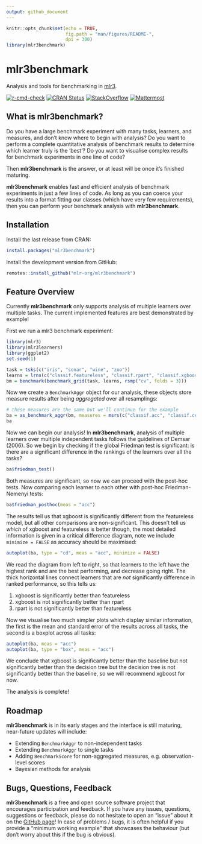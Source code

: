 ```yaml
---
output: github_document
---
```


```r
knitr::opts_chunk$set(echo = TRUE,
                      fig.path = "man/figures/README-",
                      dpi = 300)
library(mlr3benchmark)
```

# mlr3benchmark

Analysis and tools for benchmarking in [mlr3](https://github.com/mlr-org/mlr3).

<!-- badges: start -->
[![r-cmd-check](https://github.com/mlr-org/mlr3benchmark/actions/workflows/r-cmd-check.yml/badge.svg)](https://github.com/mlr-org/mlr3benchmark/actions/workflows/r-cmd-check.yml)
[![CRAN Status](https://www.r-pkg.org/badges/version-ago/mlr3benchmark)](https://cran.r-project.org/package=mlr3benchmark)
[![StackOverflow](https://img.shields.io/badge/stackoverflow-mlr3-orange.svg)](https://stackoverflow.com/questions/tagged/mlr3)
[![Mattermost](https://img.shields.io/badge/chat-mattermost-orange.svg)](https://lmmisld-lmu-stats-slds.srv.mwn.de/mlr_invite/)
<!-- badges: end -->

## What is mlr3benchmark?

Do you have a large benchmark experiment with many tasks, learners, and measures, and don't know where to begin with analysis?
Do you want to perform a complete quantitative analysis of benchmark results to determine which learner truly is the 'best'?
Do you want to visualise complex results for benchmark experiments in one line of code?

Then **mlr3benchmark** is the answer, or at least will be once it's finished maturing.

**mlr3benchmark** enables fast and efficient analysis of benchmark experiments in just a few lines of code. As long as you can coerce your results into a format fitting our classes (which have very few requirements), then you can perform your benchmark analysis with **mlr3benchmark**.

## Installation

Install the last release from CRAN:
```r
install.packages("mlr3benchmark")
```

Install the development version from GitHub:
```r
remotes::install_github("mlr-org/mlr3benchmark")
```

## Feature Overview

Currently **mlr3benchmark** only supports analysis of multiple learners over multiple tasks. The current implemented features are best demonstrated by example!

First we run a mlr3 benchmark experiment:

```r
library(mlr3)
library(mlr3learners)
library(ggplot2)
set.seed(1)

task = tsks(c("iris", "sonar", "wine", "zoo"))
learns = lrns(c("classif.featureless", "classif.rpart", "classif.xgboost"))
bm = benchmark(benchmark_grid(task, learns, rsmp("cv", folds = 3)))
```

Now we create a `BenchmarkAggr` object for our analysis, these objects store measure results after being *aggregated* over all resamplings:

```r
# these measures are the same but we'll continue for the example
ba = as_benchmark_aggr(bm, measures = msrs(c("classif.acc", "classif.ce")))
ba
```

Now we can begin our analysis! In **mlr3benchmark**, analysis of multiple learners over multiple independent tasks follows the guidelines of Demsar (2006). So we begin by checking if the global Friedman test is significant: is there are a significant difference in the rankings of the learners over all the tasks?

```r
ba$friedman_test()
```

Both measures are significant, so now we can proceed with the post-hoc tests. Now comparing each learner to each other with post-hoc Friedman-Nemenyi tests:

```r
ba$friedman_posthoc(meas = "acc")
```

The results tell us that xgboost is significantly different from the featureless model, but all other comparisons are non-significant. This doesn't tell us *which* of xgboost and featureless is better though, the most detailed information is given in a critical difference diagram, note we include
`minimize = FALSE` as accuracy should be maximised:

```r
autoplot(ba, type = "cd", meas = "acc", minimize = FALSE)
```

We read the diagram from left to right, so that learners to the left have the highest rank
and are the best performing, and decrease going right. The thick horizontal lines connect learners
that are *not* significantly difference in ranked performance, so this tells us:

1. xgboost is significantly better than featureless
1. xgboost is not significantly better than rpart
1. rpart is not significantly better than featureless

Now we visualise two much simpler plots which display similar information, the first is the mean and standard error of the results across all tasks, the second is a boxplot across all tasks:

```r
autoplot(ba, meas = "acc")
autoplot(ba, type = "box", meas = "acc")
```

We conclude that xgboost is significantly better than the baseline but not significantly better
than the decision tree but the decision tree is not significantly better than the baseline, so
we will recommend xgboost for now.

The analysis is complete!

## Roadmap

**mlr3benchmark** is in its early stages and the interface is still maturing, near-future updates will include:

* Extending `BenchmarkAggr` to non-independent tasks
* Extending `BenchmarkAggr` to single tasks
* Adding `BenchmarkScore` for non-aggregated measures, e.g. observation-level scores
* Bayesian methods for analysis

## Bugs, Questions, Feedback

**mlr3benchmark** is a free and open source software project that encourages participation and feedback. If you have any issues, questions, suggestions or feedback, please do not hesitate to open an "issue" about it on the [GitHub page](https://github.com/mlr-org/mlr3benchmark/issues)\! In case of problems / bugs, it is often helpful if you provide a "minimum working example" that showcases the behaviour (but don't worry about this if the bug is obvious).
